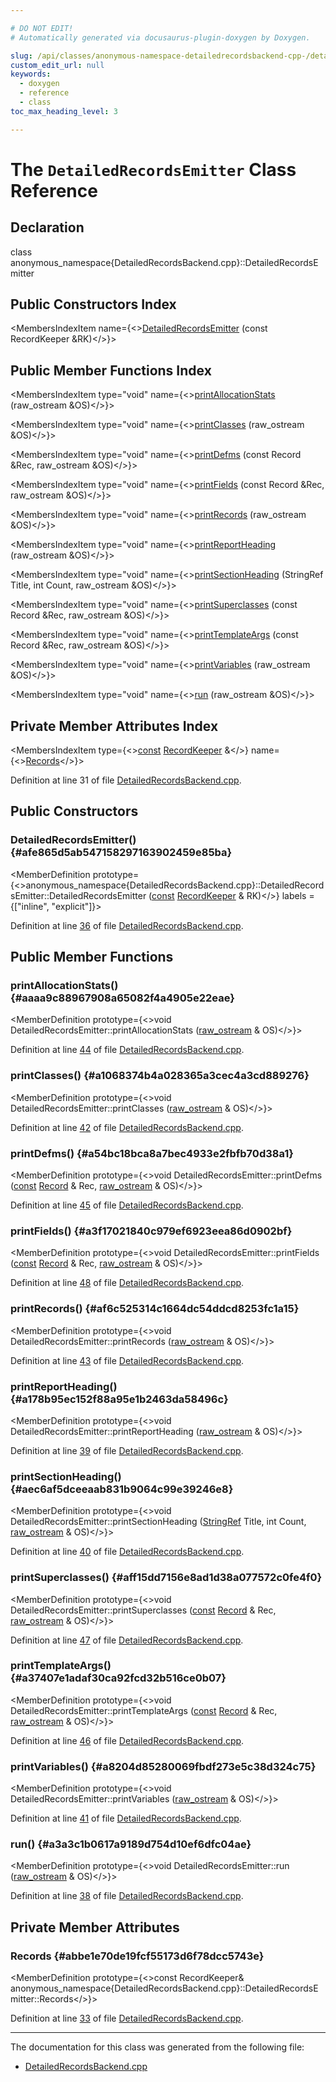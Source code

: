 ```yaml
---

# DO NOT EDIT!
# Automatically generated via docusaurus-plugin-doxygen by Doxygen.

slug: /api/classes/anonymous-namespace-detailedrecordsbackend-cpp-/detailedrecordsemitter
custom_edit_url: null
keywords:
  - doxygen
  - reference
  - class
toc_max_heading_level: 3

---
```





# The `DetailedRecordsEmitter` Class Reference

<DoxygenPage pluginConfig={pluginConfig}>



## Declaration

<CodeBlock>class anonymous_namespace{DetailedRecordsBackend.cpp}::DetailedRecordsEmitter</CodeBlock>

## Public Constructors Index

<MembersIndex>

<MembersIndexItem
  name={<><a href="#afe865d5ab547158297163902459e85ba">DetailedRecordsEmitter</a> (const RecordKeeper &amp;RK)</>}>
</MembersIndexItem>

</MembersIndex>

## Public Member Functions Index

<MembersIndex>

<MembersIndexItem
  type="void"
  name={<><a href="#aaaa9c88967908a65082f4a4905e22eae">printAllocationStats</a> (raw&#95;ostream &amp;OS)</>}>
</MembersIndexItem>

<MembersIndexItem
  type="void"
  name={<><a href="#a1068374b4a028365a3cec4a3cd889276">printClasses</a> (raw&#95;ostream &amp;OS)</>}>
</MembersIndexItem>

<MembersIndexItem
  type="void"
  name={<><a href="#a54bc18bca8a7bec4933e2fbfb70d38a1">printDefms</a> (const Record &amp;Rec, raw&#95;ostream &amp;OS)</>}>
</MembersIndexItem>

<MembersIndexItem
  type="void"
  name={<><a href="#a3f17021840c979ef6923eea86d0902bf">printFields</a> (const Record &amp;Rec, raw&#95;ostream &amp;OS)</>}>
</MembersIndexItem>

<MembersIndexItem
  type="void"
  name={<><a href="#af6c525314c1664dc54ddcd8253fc1a15">printRecords</a> (raw&#95;ostream &amp;OS)</>}>
</MembersIndexItem>

<MembersIndexItem
  type="void"
  name={<><a href="#a178b95ec152f88a95e1b2463da58496c">printReportHeading</a> (raw&#95;ostream &amp;OS)</>}>
</MembersIndexItem>

<MembersIndexItem
  type="void"
  name={<><a href="#aec6af5dceeaab831b9064c99e39246e8">printSectionHeading</a> (StringRef Title, int Count, raw&#95;ostream &amp;OS)</>}>
</MembersIndexItem>

<MembersIndexItem
  type="void"
  name={<><a href="#aff15dd7156e8ad1d38a077572c0fe4f0">printSuperclasses</a> (const Record &amp;Rec, raw&#95;ostream &amp;OS)</>}>
</MembersIndexItem>

<MembersIndexItem
  type="void"
  name={<><a href="#a37407e1adaf30ca92fcd32b516ce0b07">printTemplateArgs</a> (const Record &amp;Rec, raw&#95;ostream &amp;OS)</>}>
</MembersIndexItem>

<MembersIndexItem
  type="void"
  name={<><a href="#a8204d85280069fbdf273e5c38d324c75">printVariables</a> (raw&#95;ostream &amp;OS)</>}>
</MembersIndexItem>

<MembersIndexItem
  type="void"
  name={<><a href="#a3a3c1b0617a9189d754d10ef6dfc04ae">run</a> (raw&#95;ostream &amp;OS)</>}>
</MembersIndexItem>

</MembersIndex>

## Private Member Attributes Index

<MembersIndex>

<MembersIndexItem
  type={<><a href="/docs/api/files/lib/lib/target/lib/target/aarch64/aarch64promoteconstant-cpp/#a90f8350fecae261c25be85d38b451bff">const</a> <a href="/docs/api/classes/llvm/recordkeeper">RecordKeeper</a> &amp;</>}
  name={<><a href="#abbe1e70de19fcf55173d6f78dcc5743e">Records</a></>}>
</MembersIndexItem>

</MembersIndex>


Definition at line 31 of file <a href="/docs/api/files/lib/lib/tablegen/detailedrecordsbackend-cpp">DetailedRecordsBackend.cpp</a>.

<SectionDefinition>

## Public Constructors

### DetailedRecordsEmitter() {#afe865d5ab547158297163902459e85ba}

<MemberDefinition
  prototype={<>anonymous&#95;namespace&#123;DetailedRecordsBackend.cpp&#125;::DetailedRecordsEmitter::DetailedRecordsEmitter (<a href="/docs/api/files/lib/lib/target/lib/target/aarch64/aarch64promoteconstant-cpp/#a90f8350fecae261c25be85d38b451bff">const</a> <a href="/docs/api/classes/llvm/recordkeeper">RecordKeeper</a> &amp; RK)</>}
  labels = {["inline", "explicit"]}>

Definition at line <a href="/docs/api/files/lib/lib/tablegen/detailedrecordsbackend-cpp/#l00036">36</a> of file <a href="/docs/api/files/lib/lib/tablegen/detailedrecordsbackend-cpp">DetailedRecordsBackend.cpp</a>.
</MemberDefinition>

</SectionDefinition>

<SectionDefinition>

## Public Member Functions

### printAllocationStats() {#aaaa9c88967908a65082f4a4905e22eae}

<MemberDefinition
  prototype={<>void DetailedRecordsEmitter::printAllocationStats (<a href="/docs/api/classes/llvm/raw-ostream">raw&#95;ostream</a> &amp; OS)</>}>

Definition at line <a href="/docs/api/files/lib/lib/tablegen/detailedrecordsbackend-cpp/#l00044">44</a> of file <a href="/docs/api/files/lib/lib/tablegen/detailedrecordsbackend-cpp">DetailedRecordsBackend.cpp</a>.
</MemberDefinition>

### printClasses() {#a1068374b4a028365a3cec4a3cd889276}

<MemberDefinition
  prototype={<>void DetailedRecordsEmitter::printClasses (<a href="/docs/api/classes/llvm/raw-ostream">raw&#95;ostream</a> &amp; OS)</>}>

Definition at line <a href="/docs/api/files/lib/lib/tablegen/detailedrecordsbackend-cpp/#l00042">42</a> of file <a href="/docs/api/files/lib/lib/tablegen/detailedrecordsbackend-cpp">DetailedRecordsBackend.cpp</a>.
</MemberDefinition>

### printDefms() {#a54bc18bca8a7bec4933e2fbfb70d38a1}

<MemberDefinition
  prototype={<>void DetailedRecordsEmitter::printDefms (<a href="/docs/api/files/lib/lib/target/lib/target/aarch64/aarch64promoteconstant-cpp/#a90f8350fecae261c25be85d38b451bff">const</a> <a href="/docs/api/classes/llvm/record">Record</a> &amp; Rec, <a href="/docs/api/classes/llvm/raw-ostream">raw&#95;ostream</a> &amp; OS)</>}>

Definition at line <a href="/docs/api/files/lib/lib/tablegen/detailedrecordsbackend-cpp/#l00045">45</a> of file <a href="/docs/api/files/lib/lib/tablegen/detailedrecordsbackend-cpp">DetailedRecordsBackend.cpp</a>.
</MemberDefinition>

### printFields() {#a3f17021840c979ef6923eea86d0902bf}

<MemberDefinition
  prototype={<>void DetailedRecordsEmitter::printFields (<a href="/docs/api/files/lib/lib/target/lib/target/aarch64/aarch64promoteconstant-cpp/#a90f8350fecae261c25be85d38b451bff">const</a> <a href="/docs/api/classes/llvm/record">Record</a> &amp; Rec, <a href="/docs/api/classes/llvm/raw-ostream">raw&#95;ostream</a> &amp; OS)</>}>

Definition at line <a href="/docs/api/files/lib/lib/tablegen/detailedrecordsbackend-cpp/#l00048">48</a> of file <a href="/docs/api/files/lib/lib/tablegen/detailedrecordsbackend-cpp">DetailedRecordsBackend.cpp</a>.
</MemberDefinition>

### printRecords() {#af6c525314c1664dc54ddcd8253fc1a15}

<MemberDefinition
  prototype={<>void DetailedRecordsEmitter::printRecords (<a href="/docs/api/classes/llvm/raw-ostream">raw&#95;ostream</a> &amp; OS)</>}>

Definition at line <a href="/docs/api/files/lib/lib/tablegen/detailedrecordsbackend-cpp/#l00043">43</a> of file <a href="/docs/api/files/lib/lib/tablegen/detailedrecordsbackend-cpp">DetailedRecordsBackend.cpp</a>.
</MemberDefinition>

### printReportHeading() {#a178b95ec152f88a95e1b2463da58496c}

<MemberDefinition
  prototype={<>void DetailedRecordsEmitter::printReportHeading (<a href="/docs/api/classes/llvm/raw-ostream">raw&#95;ostream</a> &amp; OS)</>}>

Definition at line <a href="/docs/api/files/lib/lib/tablegen/detailedrecordsbackend-cpp/#l00039">39</a> of file <a href="/docs/api/files/lib/lib/tablegen/detailedrecordsbackend-cpp">DetailedRecordsBackend.cpp</a>.
</MemberDefinition>

### printSectionHeading() {#aec6af5dceeaab831b9064c99e39246e8}

<MemberDefinition
  prototype={<>void DetailedRecordsEmitter::printSectionHeading (<a href="/docs/api/classes/llvm/stringref">StringRef</a> Title, int Count, <a href="/docs/api/classes/llvm/raw-ostream">raw&#95;ostream</a> &amp; OS)</>}>

Definition at line <a href="/docs/api/files/lib/lib/tablegen/detailedrecordsbackend-cpp/#l00040">40</a> of file <a href="/docs/api/files/lib/lib/tablegen/detailedrecordsbackend-cpp">DetailedRecordsBackend.cpp</a>.
</MemberDefinition>

### printSuperclasses() {#aff15dd7156e8ad1d38a077572c0fe4f0}

<MemberDefinition
  prototype={<>void DetailedRecordsEmitter::printSuperclasses (<a href="/docs/api/files/lib/lib/target/lib/target/aarch64/aarch64promoteconstant-cpp/#a90f8350fecae261c25be85d38b451bff">const</a> <a href="/docs/api/classes/llvm/record">Record</a> &amp; Rec, <a href="/docs/api/classes/llvm/raw-ostream">raw&#95;ostream</a> &amp; OS)</>}>

Definition at line <a href="/docs/api/files/lib/lib/tablegen/detailedrecordsbackend-cpp/#l00047">47</a> of file <a href="/docs/api/files/lib/lib/tablegen/detailedrecordsbackend-cpp">DetailedRecordsBackend.cpp</a>.
</MemberDefinition>

### printTemplateArgs() {#a37407e1adaf30ca92fcd32b516ce0b07}

<MemberDefinition
  prototype={<>void DetailedRecordsEmitter::printTemplateArgs (<a href="/docs/api/files/lib/lib/target/lib/target/aarch64/aarch64promoteconstant-cpp/#a90f8350fecae261c25be85d38b451bff">const</a> <a href="/docs/api/classes/llvm/record">Record</a> &amp; Rec, <a href="/docs/api/classes/llvm/raw-ostream">raw&#95;ostream</a> &amp; OS)</>}>

Definition at line <a href="/docs/api/files/lib/lib/tablegen/detailedrecordsbackend-cpp/#l00046">46</a> of file <a href="/docs/api/files/lib/lib/tablegen/detailedrecordsbackend-cpp">DetailedRecordsBackend.cpp</a>.
</MemberDefinition>

### printVariables() {#a8204d85280069fbdf273e5c38d324c75}

<MemberDefinition
  prototype={<>void DetailedRecordsEmitter::printVariables (<a href="/docs/api/classes/llvm/raw-ostream">raw&#95;ostream</a> &amp; OS)</>}>

Definition at line <a href="/docs/api/files/lib/lib/tablegen/detailedrecordsbackend-cpp/#l00041">41</a> of file <a href="/docs/api/files/lib/lib/tablegen/detailedrecordsbackend-cpp">DetailedRecordsBackend.cpp</a>.
</MemberDefinition>

### run() {#a3a3c1b0617a9189d754d10ef6dfc04ae}

<MemberDefinition
  prototype={<>void DetailedRecordsEmitter::run (<a href="/docs/api/classes/llvm/raw-ostream">raw&#95;ostream</a> &amp; OS)</>}>

Definition at line <a href="/docs/api/files/lib/lib/tablegen/detailedrecordsbackend-cpp/#l00038">38</a> of file <a href="/docs/api/files/lib/lib/tablegen/detailedrecordsbackend-cpp">DetailedRecordsBackend.cpp</a>.
</MemberDefinition>

</SectionDefinition>

<SectionDefinition>

## Private Member Attributes

### Records {#abbe1e70de19fcf55173d6f78dcc5743e}

<MemberDefinition
  prototype={<>const RecordKeeper&amp; anonymous&#95;namespace&#123;DetailedRecordsBackend.cpp&#125;::DetailedRecordsEmitter::Records</>}>

Definition at line <a href="/docs/api/files/lib/lib/tablegen/detailedrecordsbackend-cpp/#l00033">33</a> of file <a href="/docs/api/files/lib/lib/tablegen/detailedrecordsbackend-cpp">DetailedRecordsBackend.cpp</a>.
</MemberDefinition>

</SectionDefinition>

<hr/>

The documentation for this class was generated from the following file:

<ul>
<li><a href="/docs/api/files/lib/lib/tablegen/detailedrecordsbackend-cpp">DetailedRecordsBackend.cpp</a></li>
</ul>

</DoxygenPage>
